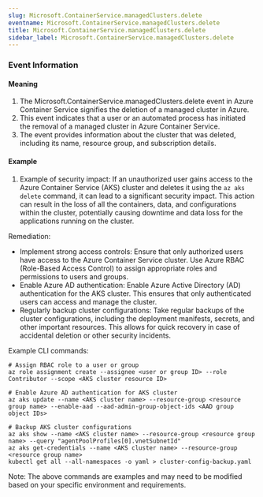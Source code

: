 ```yaml
--- 
slug: Microsoft.ContainerService.managedClusters.delete
eventname: Microsoft.ContainerService.managedClusters.delete
title: Microsoft.ContainerService.managedClusters.delete
sidebar_label: Microsoft.ContainerService.managedClusters.delete
---
```

                       
### Event Information

#### Meaning

1. The Microsoft.ContainerService.managedClusters.delete event in Azure Container Service signifies the deletion of a managed cluster in Azure.
2. This event indicates that a user or an automated process has initiated the removal of a managed cluster in Azure Container Service.
3. The event provides information about the cluster that was deleted, including its name, resource group, and subscription details.

#### Example

1. Example of security impact: If an unauthorized user gains access to the Azure Container Service (AKS) cluster and deletes it using the `az aks delete` command, it can lead to a significant security impact. This action can result in the loss of all the containers, data, and configurations within the cluster, potentially causing downtime and data loss for the applications running on the cluster.

Remediation:
- Implement strong access controls: Ensure that only authorized users have access to the Azure Container Service cluster. Use Azure RBAC (Role-Based Access Control) to assign appropriate roles and permissions to users and groups.
- Enable Azure AD authentication: Enable Azure Active Directory (AD) authentication for the AKS cluster. This ensures that only authenticated users can access and manage the cluster.
- Regularly backup cluster configurations: Take regular backups of the cluster configurations, including the deployment manifests, secrets, and other important resources. This allows for quick recovery in case of accidental deletion or other security incidents.

Example CLI commands:
```
# Assign RBAC role to a user or group
az role assignment create --assignee <user or group ID> --role Contributor --scope <AKS cluster resource ID>

# Enable Azure AD authentication for AKS cluster
az aks update --name <AKS cluster name> --resource-group <resource group name> --enable-aad --aad-admin-group-object-ids <AAD group object IDs>

# Backup AKS cluster configurations
az aks show --name <AKS cluster name> --resource-group <resource group name> --query "agentPoolProfiles[0].vnetSubnetId"
az aks get-credentials --name <AKS cluster name> --resource-group <resource group name>
kubectl get all --all-namespaces -o yaml > cluster-config-backup.yaml
```

Note: The above commands are examples and may need to be modified based on your specific environment and requirements.


 